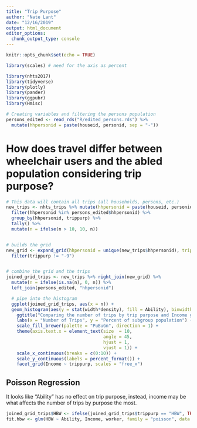 ```yaml
---
title: "Trip Purpose"
author: "Nate Lant"
date: "12/16/2019"
output: html_document
editor_options: 
  chunk_output_type: console
---
```


```r
knitr::opts_chunk$set(echo = TRUE)

library(scales) # need for the axis as percent

library(nhts2017)
library(tidyverse)
library(plotly)
library(pander)
library(ggpubr)
library(Hmisc)

```

```r
# Creating variables and filtering the persons population
persons_edited <- read_rds("R/edited_persons.rds") %>%
  mutate(hhpersonid = paste(houseid, personid, sep = "-"))
```

# How does travel differ between wheelchair users and the abled population considering trip purpose?

```r
# This data will contain all trips (all households, persons, etc.)
new_trips <- nhts_trips %>% mutate(hhpersonid = paste(houseid, personid, sep = "-")) %>%
  filter(hhpersonid %in% persons_edited$hhpersonid) %>%
  group_by(hhpersonid, trippurp) %>%
  tally() %>%
  mutate(n = ifelse(n > 10, 10, n))


# builds the grid
new_grid <- expand_grid(hhpersonid = unique(new_trips$hhpersonid), trippurp = unique(new_trips$trippurp)) %>%
  filter(trippurp != "-9")


# combine the grid and the trips
joined_grid_trips <- new_trips %>% right_join(new_grid) %>%
  mutate(n = ifelse(is.na(n), 0, n)) %>%
  left_join(persons_edited, "hhpersonid") 

  # pipe into the histogram
  ggplot(joined_grid_trips, aes(x = n)) + 
  geom_histogram(aes(y = stat(width*density), fill = Ability), binwidth = 0.8, colour = "black", size = .1, position = "dodge") +
    ggtitle("Comparing the number of trips by trip purpose and Income group", subtitle = "Comparison of Ability") +
    labs(x = "Number of Trips", y = "Percent of subgroup population") +
    scale_fill_brewer(palette = "PuBuGn", direction = 1) + 
    theme(axis.text.x = element_text(size  = 10, 
                                     angle = 45,
                                     hjust = 1,
                                     vjust = 1)) +
    scale_x_continuous(breaks = c(0:10)) +
    scale_y_continuous(labels = percent_format()) +
    facet_grid(Income ~ trippurp, scales = "free_x")
```

## Poisson Regression
It looks like "Ability" has no effect on trip purpose, instead, income may be what affects the number of trips by purpose the most.

```r
joined_grid_trips$HBW <- ifelse(joined_grid_trips$trippurp == "HBW", TRUE, FALSE)
fit.hbw <- glm(HBW ~ Ability, Income, worker, family = "poisson", data = joined_grid_trips)
```












